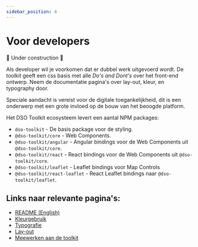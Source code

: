 ```yaml
---
sidebar_position: 4
---
```


# Voor developers

🚧 Under construction 🚧

Als developer wil je voorkomen dat er dubbel werk uitgevoerd wordt. De toolkit geeft een css basis met alle _Do's and Dont's_ over het front-end ontwerp. Neem de documentatie pagina's over lay-out, kleur, en typography door.

Speciale aandacht is vereist voor de digitale toegankelijkheid, dit is een onderwerp met een grote invloed op de bouw van het beoogde platform.

Het DSO Toolkit ecosysteem levert een aantal NPM packages:

- `dso-toolkit` - De basis package voor de styling.
- `@dso-toolkit/core` - Web Components.
- `@dso-toolkit/angular` - Angular bindings voor de Web Components uit `@dso-toolkit/core`.
- `@dso-toolkit/react` - React bindings voor de Web Components uit `@dso-toolkit/core`.
- `@dso-toolkit/leaflet` - Leaflet bindings voor Map Controls
- `@dso-toolkit/react-leaflet` - React Leaflet bindings naar `@dso-toolkit/leaflet`.

## Links naar relevante pagina's:

- [README (English)](https://github.com/dso-toolkit/dso-toolkit/blob/master/README.md)
- [Kleurgebruik](/fundament/kleuren)
- [Typografie](/fundament/typografie)
- [Lay-out](/fundament/layout)
- [Meewerken aan de toolkit](https://github.com/dso-toolkit/dso-toolkit/blob/master/CONTRIBUTING.md)
